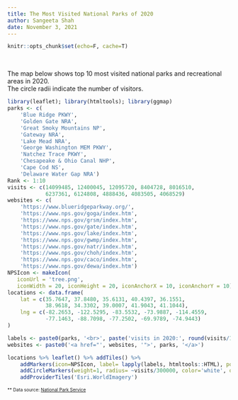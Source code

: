 ```yaml
---
title: The Most Visited National Parks of 2020
author: Sangeeta Shah
date: November 3, 2021
---  
```


```r
knitr::opts_chunk$set(echo=F, cache=T)
```  

&nbsp;  

The map below shows top 10 most visited national parks and recreational areas in 2020.  
The circle radii indicate the number of visitors.  

```r
library(leaflet); library(htmltools); library(ggmap)
parks <- c(
    'Blue Ridge PKWY',
    'Golden Gate NRA',
    'Great Smoky Mountains NP',
    'Gateway NRA',
    'Lake Mead NRA',
    'George Washington MEM PKWY',
    'Natchez Trace PKWY',
    'Chesapeake & Ohio Canal NHP',
    'Cape Cod NS',
    'Delaware Water Gap NRA')
Rank <- 1:10
visits <- c(14099485, 12400045, 12095720, 8404728, 8016510,
            6237361, 6124808, 4888436, 4083505, 4068529)
websites <- c(
    'https://www.blueridgeparkway.org/',
    'https://www.nps.gov/goga/index.htm',
    'https://www.nps.gov/grsm/index.htm',
    'https://www.nps.gov/gate/index.htm',
    'https://www.nps.gov/lake/index.htm',
    'https://www.nps.gov/gwmp/index.htm',
    'https://www.nps.gov/natr/index.htm',
    'https://www.nps.gov/choh/index.htm',
    'https://www.nps.gov/caco/index.htm',
    'https://www.nps.gov/dewa/index.htm')
NPSIcon <- makeIcon(
   iconUrl = 'tree.png',
   iconWidth = 20, iconHeight = 20, iconAnchorX = 10, iconAnchorY = 10)
locations <- data.frame(
    lat = c(35.7647, 37.8480, 35.6131, 40.4397, 36.1551,
            38.9618, 34.3302, 39.0007, 41.9043, 41.1044),
    lng = c(-82.2653, -122.5295, -83.5532, -73.9887, -114.4559,
            -77.1463, -88.7098, -77.2502, -69.9789, -74.9443)
)

labels <- paste0(parks, '<br>', paste('visits in 2020:', round(visits/1000000, 2), 'millions'))
websites <- paste0('<a href="', websites, '">', parks, '</a>')

locations %>% leaflet() %>% addTiles() %>%
    addMarkers(icon=NPSIcon, label= lapply(labels, htmltools::HTML), popup=lapply(websites, htmltools::HTML)) %>%
    addCircleMarkers(weight=1, radius= ~visits/300000, color='white', opacity=30) %>% 
    addProviderTiles('Esri.WorldImagery')
```

<script>
marker.bindPopup("Popup content");
        marker.on('mouseover', function (e) {
            this.openPopup();
        });
        marker.on('mouseout', function (e) {
            this.closePopup();
        });
</script>
    
<span style='font-size: 10px;'>** Data source: [National Park Service][1]</span>  

[1]: https://irma.nps.gov/STATS/Reports/National
